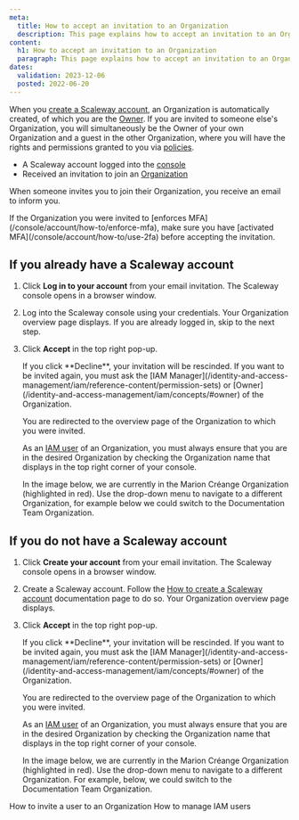 ```yaml
---
meta:
  title: How to accept an invitation to an Organization
  description: This page explains how to accept an invitation to an Organization
content:
  h1: How to accept an invitation to an Organization
  paragraph: This page explains how to accept an invitation to an Organization
dates:
  validation: 2023-12-06
  posted: 2022-06-20
---
```


When you [create a Scaleway account](/console/account/how-to/create-an-account), an Organization is automatically created, of which you are the [Owner](/identity-and-access-management/iam/concepts/#owner). If you are invited to someone else's Organization, you will simultaneously be the Owner of your own Organization and a guest in the other Organization, where you will have the rights and permissions granted to you via [policies](/identity-and-access-management/iam/concepts/#policy).

<Lightbox src="scaleway-iam-owners-guests.webp" alt="" />

<Macro id="requirements" />

- A Scaleway account logged into the [console](https://console.scaleway.com)
- Received an invitation to join an [Organization](/identity-and-access-management/iam/concepts/#organization)

When someone invites you to join their Organization, you receive an email to inform you.

<Message type="important">
  If the Organization you were invited to [enforces MFA](/console/account/how-to/enforce-mfa), make sure you have [activated MFA](/console/account/how-to/use-2fa) before accepting the invitation.
</Message>

## If you already have a Scaleway account

1. Click **Log in to your account** from your email invitation. The Scaleway console opens in a browser window.
2. Log into the Scaleway console using your credentials. Your Organization overview page displays.
    <Message type="note">
      If you are already logged in, skip to the next step.
    </Message>
3. Click **Accept** in the top right pop-up.
    <Lightbox src="scaleway-accept-orga-invite.webp" alt="" />

    <Message type="important">
      If you click **Decline**, your invitation will be rescinded. If you want to be invited again, you must ask the [IAM Manager](/identity-and-access-management/iam/reference-content/permission-sets) or [Owner](/identity-and-access-management/iam/concepts/#owner) of the Organization.
    </Message>

    You are redirected to the overview page of the Organization to which you were invited.

    As an [IAM user](/identity-and-access-management/iam/concepts/#user) of an Organization, you must always ensure that you are in the desired Organization by checking the Organization name that displays in the top right corner of your console.

    In the image below, we are currently in the Marion Créange Organization (highlighted in red). Use the drop-down menu to navigate to a different Organization, for example below we could switch to the Documentation Team Organization.

    <Lightbox src="scaleway-orga-dropdown.webp" alt="" />

## If you do not have a Scaleway account

1. Click **Create your account** from your email invitation. The Scaleway console opens in a browser window.
2. Create a Scaleway account. Follow the [How to create a Scaleway account](/console/account/how-to/create-an-account) documentation page to do so. Your Organization overview page displays.
3. Click **Accept** in the top right pop-up.
    <Lightbox src="scaleway-accept-orga-invite.webp" alt="" />

    <Message type="important">
      If you click **Decline**, your invitation will be rescinded. If you want to be invited again, you must ask the [IAM Manager](/identity-and-access-management/iam/reference-content/permission-sets) or [Owner](/identity-and-access-management/iam/concepts/#owner) of the Organization.
    </Message>

    You are redirected to the overview page of the Organization to which you were invited.

    As an [IAM user](/identity-and-access-management/iam/concepts/#user) of an Organization, you must always ensure that you are in the desired Organization by checking the Organization name that displays in the top right corner of your console.

    In the image below, we are currently in the Marion Créange Organization (highlighted in red). Use the drop-down menu to navigate to a different Organization. For example, below, we could switch to the Documentation Team Organization.

    <Lightbox src="scaleway-orga-dropdown.webp" alt="" />


<Navigation title="See also">
  <PreviousButton to="/identity-and-access-management/iam/how-to/invite-user-to-orga/">How to invite a user to an Organization</PreviousButton>
  <NextButton to="/identity-and-access-management/iam/how-to/manage-users/">How to manage IAM users</NextButton>
</Navigation>
